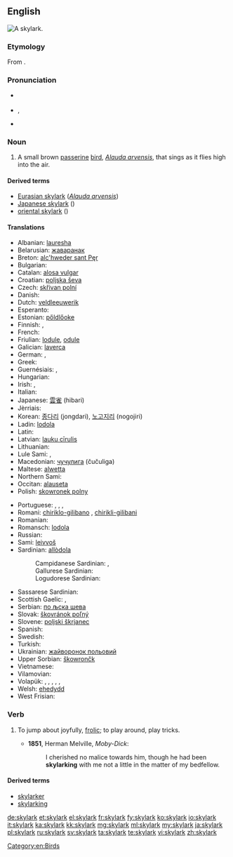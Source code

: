 ==English==
{{wikipedia}}
[[File:Skylark 2, Lake District, England - June 2009.jpg|thumb|A '''skylark'''.]]
{{wikispecies|Alauda arvensis}}
===Etymology===
From {{compound|sky|lark}}.

===Pronunciation===
* {{a|UK}} {{IPA|/ˈskʌɪ.lɑːk/}}
* {{a|US}} {{IPA|/ˈskaɪ.lɑɹk/}}, {{X-SAMPA|/"skaI.lArk/}}
* {{audio|En-us-skylark.ogg|Audio (US)}}

===Noun===
{{en-noun}}

# A small brown [[passerine]] [[bird]], ''[[Alauda arvensis]]'', that sings as it flies high into the air.

====Derived terms====
* [[Eurasian skylark]] (''[[Alauda arvensis]]'')
* [[Japanese skylark]] ({{taxlink|Alauda japonica|species}})
* [[oriental skylark]] ({{taxlink|Alauda gulgula|species}})

====Translations====
{{trans-top|small brown passerine bird}}
* Albanian: [[lauresha]]
* Belarusian: [[жаваранак]] {{m}}
* Breton: [[alc'hweder sant Pęr]]
* Bulgarian: {{t+|bg|чучулига|f|tr=čučuliga}}
* Catalan: [[alosa|alosa vulgar]]
* Croatian: [[poljska ševa]] {{f}}
* Czech: [[skřivan polní]]
* Danish: {{t-|da|sanglærke|c}}
* Dutch: [[veldleeuwerik]] {{m}}
* Esperanto: {{t-|eo|alaŭdo}}
* Estonian: [[pőldlőoke]]
* Finnish: {{t+|fi|kiuru}},  {{t+|fi|leivo}}
* French: {{t+|fr|alouette des champs|f}}
* Friulian: [[lodule]], [[odule]]
* Galician: [[laverca]] {{f}}
* German: {{t+|de|Feldlerche|f}}, {{t+|de|Lerche|f}}
* Greek: {{t+|el|σταρήθρα|f}}
* Guernésiais: {{tø|roa-grn|alouaette|m}}, {{tø|roa-grn|alout'raesse|f}}
* Hungarian: {{t-|hu|mezei pacsirta}}
* Irish: {{t-|ga|fuiseog|f}}, {{t-|ga|circín starraiceach|m}}
* Italian: {{t+|it|allodola|f}}
* Japanese: [[雲雀]] (hibari)
* Jèrriais: {{tø|roa-jer|alouette|f}}
* Korean: [[종다리]] (jongdari), [[노고지리]] (nogojiri) {{qualifier|obsolete}}
* Ladin: [[lodola]]
* Latin: {{t-|la|alauda|f}}
* Latvian: [[lauku cīrulis]]
* Lithuanian: {{t+|lt|vieversys}}
* Lule Sami: {{tø|smj|vitsur}}, {{tø|smj|gieddeurjjá}}
* Macedonian: [[чучулига]] (čučuliga) {{f}}
* Maltese: [[alwetta]]
* Northern Sami: {{tø|se|leivvoš}}
* Occitan: [[alauseta]] {{f}}
* Polish: [[skowronek polny]] {{m}}
{{trans-mid}}
* Portuguese: {{t+|pt|cotovia|f}}, {{t+|pt|laverca|f}}, {{t-|pt|calandra|f}}, {{t+|pt|calhandra|f}}
* Romani: [[chiriklo-gilibano]] {{m}}, [[chirikli-gilibani]] {{f}}
* Romanian: {{t+|ro|ciocârlie|f}}
* Romansch: [[lodola]]
* Russian: {{t+|ru|жаворонок|m|tr=žávoronok}}
* Sami: [[leivvoš]]
* Sardinian: [[allòdola]]
*: Campidanese Sardinian: {{tø|sro|calandiri}}, {{tø|sro|calandironi}}
*: Gallurese Sardinian: {{tø|sdn|calandru}}
*: Logudorese Sardinian: {{tø|src|prantaritta}}
* Sassarese Sardinian: {{tø|sdc|accuccadìta}}
* Scottish Gaelic: {{t-|gd|uiseag|f}}, {{t-|gd|topag|f}}
* Serbian: [[по љска шева]]
* Slovak: [[škovránok poľný]]
* Slovene: [[poljski škrjanec]]
* Spanish: {{t+|es|alondra|f|alt=alondra común}}
* Swedish: {{t+|sv|sånglärka}}
* Turkish: {{t+|tr|tarla kuşu}}
* Ukrainian: [[жайворонок польовий]]
* Upper Sorbian: [[škowrončk]]
* Vietnamese: {{t-|vi|chiền chiện}}
* Vilamovian: {{tø|wym|liychła}}
* Volapük: {{qualifier|male or female}} {{t-|vo|felalaud}}, {{qualifier|male}} {{t-|vo|felahilaud}}, {{qualifier|female}} {{t-|vo|felajilaud}}, {{qualifier|male or female offspring, young}} {{t-|vo|felalaudül}}, {{qualifier|male offspring, young}} {{t-|vo|felahilaudül}}, {{qualifier|female offspring, young}} {{t-|vo|felajilaudül}}
* Welsh: [[ehedydd]]
* West Frisian: {{t-|fy|ljurk}}
{{trans-bottom}}

===Verb===
{{en-verb}}

# {{context|originally|_|nautical|lang=en}} To jump about joyfully, [[frolic]]; to play around, play tricks.
#* '''1851''', Herman Melville, ''Moby-Dick'':
#*: I cherished no malice towards him, though he had been '''skylarking''' with me not a little in the matter of my bedfellow.

====Derived terms====
* [[skylarker]]
* [[skylarking]]

[[Category:en:Birds]]

[[de:skylark]]
[[et:skylark]]
[[el:skylark]]
[[fr:skylark]]
[[fy:skylark]]
[[ko:skylark]]
[[io:skylark]]
[[it:skylark]]
[[ka:skylark]]
[[kk:skylark]]
[[mg:skylark]]
[[ml:skylark]]
[[my:skylark]]
[[ja:skylark]]
[[pl:skylark]]
[[ru:skylark]]
[[sv:skylark]]
[[ta:skylark]]
[[te:skylark]]
[[vi:skylark]]
[[zh:skylark]]